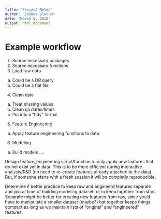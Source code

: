 ```yaml
---
title: "Project Notes"
author: "Joshua Slocum"
date: "March 5, 2016"
output: html_document
---
```


# Example workflow
1. Source necessary packages
2. Source necessary functions
3. Load raw data
  a. Could be a DB query
  b. Could be a flat file
4. Clean data
  a. Treat missing values
  b. Clean up dates/times
  c. Put into a "tidy" format
5. Feature Engineering
  a. Apply feature engineering functions to data
6. Modeling
  a. Build models
....

Design feature_engineering script/function to only apply new features that do not exist yet in data. This is to be more efficient during interactive analysis/R&D (no need to re-create features already attached to the data). But, if someone starts with a fresh session it will be completly reproducible. 

Determine if better practice to keep raw and engineerd features separate and join at time of building modeling dataset, or to keep together from start. Separate might be better for creating new features from raw, since you'd have to manipulate a smaller dataset (maybe?) but together keeps things compact as long as we maintain lists of "original" and "engineered" features. 